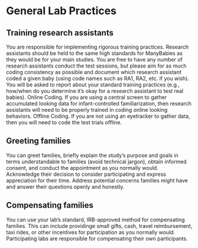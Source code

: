 # General Lab Practices {#sec-genlab}

## Training research assistants

You are responsible for implementing rigorous training practices. Research assistants should be held to the same high standards for ManyBabies as they would be for your main studies. You are free to have any number of research assistants conduct the test sessions, but please aim for as much coding consistency as possible and document which research assistant coded a given baby (using code names such as RA1, RA2, etc. if you wish). You will be asked to report about your standard training practices (e.g., how/when do you determine it’s okay for a research assistant to test real babies). Online Coding. If you are using a central screen to gather accumulated looking data for infant-controlled familiarization, then research assistants will need to be properly trained in coding online looking behaviors. Offline Coding. If you are not using an eyetracker to gather data, then you will need to code the test trials offline.

## Greeting families

You can greet families, briefly explain the study's purpose and goals in terms understandable to families (avoid technical jargon), obtain informed consent, and conduct the appointment as you normally would. Acknowledge their decision to consider participating and express appreciation for their time. Address potential concerns families might have and answer their questions openly and honestly.

## Compensating families

You can use your lab’s standard, IRB-approved method for compensating families. This can include providinge small gifts, cash, travel reimbursement, taxi rides, or other incentives for participation as you normally would. Participating labs are responsible for compensating their own participants.

